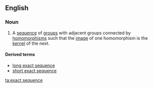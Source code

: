 ==English==
{{wikipedia}}
===Noun===
{{en-noun|sg=[[exact]] [[sequence]]}}

# {{algebra}} A [[sequence]] of [[group]]s with adjacent groups connected by [[homomorphism]]s such that the [[image]] of one homomorphism is the [[kernel]] of the next.

====Derived terms====
* [[long exact sequence]]
* [[short exact sequence]]

[[ta:exact sequence]]